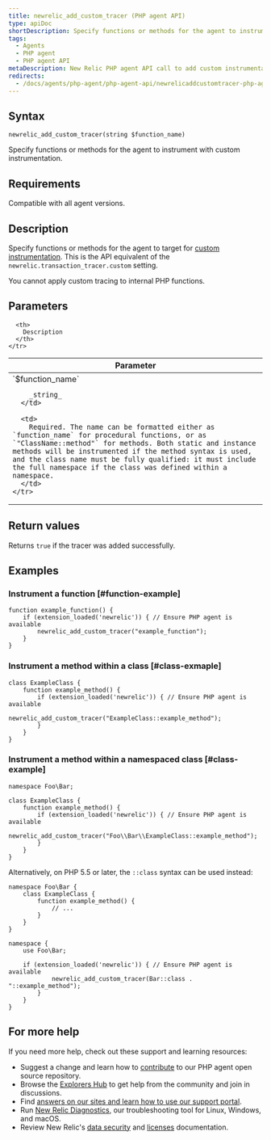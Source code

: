 ```yaml
---
title: newrelic_add_custom_tracer (PHP agent API)
type: apiDoc
shortDescription: Specify functions or methods for the agent to instrument with custom instrumentation.
tags:
  - Agents
  - PHP agent
  - PHP agent API
metaDescription: New Relic PHP agent API call to add custom instrumentation to particular methods in your app code.
redirects:
  - /docs/agents/php-agent/php-agent-api/newrelicaddcustomtracer-php-agent
---
```


## Syntax

```
newrelic_add_custom_tracer(string $function_name)
```

Specify functions or methods for the agent to instrument with custom instrumentation.

## Requirements

Compatible with all agent versions.

## Description

Specify functions or methods for the agent to target for [custom instrumentation](/docs/agents/php-agent/features/php-custom-instrumentation). This is the API equivalent of the `newrelic.transaction_tracer.custom` setting.

You cannot apply custom tracing to internal PHP functions.

## Parameters

<table>
  <thead>
    <tr>
      <th width="25%">
        Parameter
      </th>

      <th>
        Description
      </th>
    </tr>
  </thead>

  <tbody>
    <tr>
      <td>
        `$function_name`

        _string_
      </td>

      <td>
        Required. The name can be formatted either as `function_name` for procedural functions, or as `"ClassName::method"` for methods. Both static and instance methods will be instrumented if the method syntax is used, and the class name must be fully qualified: it must include the full namespace if the class was defined within a namespace.
      </td>
    </tr>
  </tbody>
</table>

## Return values

Returns `true` if the tracer was added successfully.

## Examples

### Instrument a function [#function-example]

```
function example_function() {
    if (extension_loaded('newrelic')) { // Ensure PHP agent is available
        newrelic_add_custom_tracer("example_function");
    }
}
```

### Instrument a method within a class [#class-exmaple]

```
class ExampleClass {
    function example_method() {
        if (extension_loaded('newrelic')) { // Ensure PHP agent is available
    	    newrelic_add_custom_tracer("ExampleClass::example_method");
        }
    }
}
```

### Instrument a method within a namespaced class [#class-example]

```
namespace Foo\Bar;

class ExampleClass {
    function example_method() {
        if (extension_loaded('newrelic')) { // Ensure PHP agent is available
    	    newrelic_add_custom_tracer("Foo\\Bar\\ExampleClass::example_method");
        }
    }
}
```

Alternatively, on PHP 5.5 or later, the `::class` syntax can be used instead:

```
namespace Foo\Bar {
    class ExampleClass {
        function example_method() {
            // ...
        }
    }
}

namespace {
    use Foo\Bar;

    if (extension_loaded('newrelic')) { // Ensure PHP agent is available
    	    newrelic_add_custom_tracer(Bar::class . "::example_method");
        }
    }
}
```

## For more help

If you need more help, check out these support and learning resources:

* Suggest a change and learn how to [contribute](https://github.com/newrelic/newrelic-php-agent/issues) to our PHP agent open source repository.
* Browse the [Explorers Hub](https://discuss.newrelic.com/) to get help from the community and join in discussions.
* Find [answers on our sites and learn how to use our support portal](/docs/using-new-relic/welcome-new-relic/get-started/find-help-use-support-portal/).
* Run [New Relic Diagnostics](/docs/using-new-relic/cross-product-functions/troubleshooting/new-relic-diagnostics/), our troubleshooting tool for Linux, Windows, and macOS.
* Review New Relic's [data security](/docs/security/) and [licenses](/docs/licenses/) documentation.